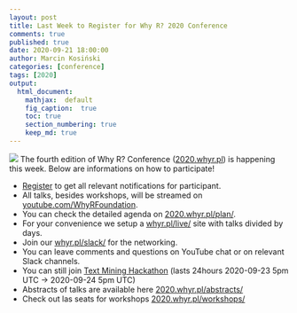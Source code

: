 ```yaml
---
layout: post
title: Last Week to Register for Why R? 2020 Conference
comments: true
published: true
date: 2020-09-21 18:00:00
author: Marcin Kosiński
categories: [conference]
tags: [2020]
output:
  html_document:
    mathjax:  default
    fig_caption:  true
    toc: true
    section_numbering: true
    keep_md: true
---
```


<img src="/images/fulls/whyr2020/updated_cover2020_small.jpg" class="fit image"> The fourth edition of Why R? Conference ([2020.whyr.pl](https://2020.whyr.pl/)) is happening this week. Below are informations on how to participate!

- [Register](https://2020.whyr.pl/register/) to get all relevant notifications for participant.
- All talks, besides workshops, will be streamed on [youtube.com/WhyRFoundation](http://youtube.com/WhyRFoundation).
- You can check the detailed agenda on [2020.whyr.pl/plan/](https://2020.whyr.pl/plan/).
- For your convenience we setup a [whyr.pl/live/](http://whyr.pl/live/) site with talks divided by days.
- Join our [whyr.pl/slack/](http://whyr.pl/slack/) for the networking.
- You can leave comments and questions on YouTube chat or on relevant Slack channels.
- You can still join [Text Mining Hackathon](https://2020.whyr.pl/hackathon/) (lasts 24hours 2020-09-23 5pm UTC -> 2020-09-24 5pm UTC)
- Abstracts of talks are available here [2020.whyr.pl/abstracts/](https://2020.whyr.pl/abstracts/)
- Check out las seats for workshops [2020.whyr.pl/workshops/](https://2020.whyr.pl/workshops/)